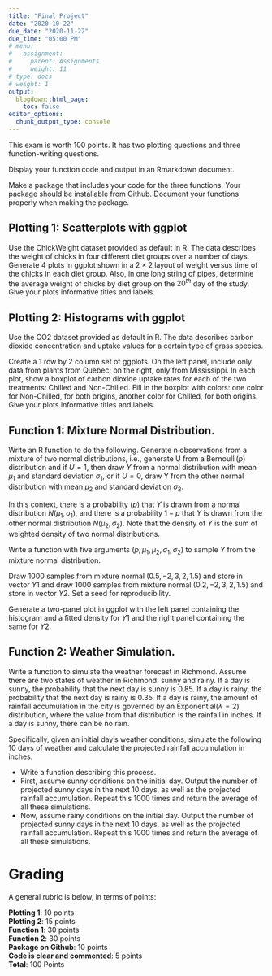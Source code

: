 ```yaml
---
title: "Final Project"
date: "2020-10-22"
due_date: "2020-11-22"
due_time: "05:00 PM"
# menu:
#   assignment:
#     parent: Assignments
#     weight: 11
# type: docs
# weight: 1
output:
  blogdown::html_page:
    toc: false
editor_options: 
  chunk_output_type: console
---
```


This exam is worth 100 points. It has two plotting questions and three function-writing questions.

Display your function code and output in an Rmarkdown document. 

Make a package that includes your code for the three functions. Your package should be installable from Github. Document your functions properly when making the package.

## Plotting 1: Scatterplots with ggplot 

Use the ChickWeight dataset provided as default in R. The data describes the weight of chicks in four different diet groups over a number of days. Generate $4$ plots in ggplot shown in a $2×2$ layout of weight versus time of the chicks in each diet group. Also, in one long string of pipes, determine the average weight of chicks by diet group on the $20^{th}$ day of the study. Give your plots informative titles and labels. 


## Plotting 2: Histograms with ggplot 

Use the CO2 dataset provided as default in R. The data describes carbon dioxide concentration and uptake values for a certain type of grass species. 

Create a $1$ row by $2$ column set of ggplots. On the left panel, include only data from plants from Quebec; on the right, only from Mississippi. In each plot, show a boxplot of carbon dioxide uptake rates for each of the two treatments: Chilled and Non-Chilled. Fill in the boxplot with colors: one color for Non-Chilled, for both origins, another color for Chilled, for both origins. Give your plots informative titles and labels. 


## Function 1: Mixture Normal Distribution. 

Write an R function to do the following. Generate n observations from a mixture of two normal distributions, i.e., generate U from a Bernoulli($p$) distribution and if $U=1$, then draw $Y$ from a normal distribution with mean $\mu_1$ and standard deviation $\sigma_1$, or if $U=0$, draw Y from the other normal distribution with mean $\mu_2$ and standard deviation $\sigma_2$. 

In this context, there is a probability ($p$) that $Y$ is drawn from a normal distribution $N(\mu_1,\sigma_1)$, and there is a probability $1−p$ that $Y$ is drawn from the other normal distribution $N(\mu_2,\sigma_2)$. Note that the density of $Y$ is the sum of weighted density of two normal distributions. 

Write a function with five arguments $(p,\mu_1,\mu_2,\sigma_1,\sigma_2)$ to sample $Y$ from the mixture normal distribution.

Draw $1000$ samples from mixture normal $(0.5,−2,3,2,1.5)$ and store in vector $Y1$ and draw $1000$ samples from mixture normal $(0.2,−2,3,2,1.5)$ and store in vector $Y2$. Set a seed for reproducibility.

Generate a two-panel plot in ggplot with the left panel containing the histogram and a fitted density for $Y1$ and the right panel containing the same for $Y2$.

<!--
## Function 2: Poker Simulation. 

Write an R function to create a simplified three-player poker game. In poker, all players receive five cards and bet money on their ‘hand’, the cards they have been dealt. We will not bet money in this function, though. Consider the ace to be the high card for purposes of this exercise. Specifically, write a function to do the following tasks:

- Sample from a standard deck of $52$ playing cards – no Joker card - such that each player receives 5 cards, a full hand. Make it equally likely that any card is drawn. (Do not make it possible for the same card to be dealt to two players, though!) 
- Determine what the ‘rank’ is of each player’s hand, using ranks 1-9 from this link (https://en.wikipedia.org/wiki/List_of_poker_hands#Hand-ranking_categories). Record the highest (best) rank for each player.
- Let the function print out, in an organized manner, the cards of each player, the ‘rank’ of each player’s hand, and a sentence/phrase indicating which player wins the hand. Run this function three times, printing the output each time. 
-->

## Function 2: Weather Simulation. 

Write a function to simulate the weather forecast in Richmond. Assume there are two states of weather in Richmond: sunny and rainy. If a day is sunny, the probability that the next day is sunny is $0.85$. If a day is rainy, the probability that the next day is rainy is $0.35$. If a day is rainy, the amount of rainfall accumulation in the city is governed by an $\text{Exponential}(\lambda = 2)$ distribution, where the value from that distribution is the rainfall in inches. If a day is sunny, there can be no rain. 

Specifically, given an initial day’s weather conditions, simulate the following $10$ days of weather and calculate the projected rainfall accumulation in inches.

- Write a function describing this process.
- First, assume sunny conditions on the initial day. Output the number of projected sunny days in the next $10$ days, as well as the projected rainfall accumulation. Repeat this $1000$ times and return the average of all these simulations. 
- Now, assume rainy conditions on the initial day. Output the number of projected sunny days in the next $10$ days, as well as the projected rainfall accumulation. Repeat this $1000$ times and return the average of all these simulations.

# Grading

A general rubric is below, in terms of points:

__Plotting 1__: 10 points  
__Plotting 2__: 15 points  
__Function 1__: 30 points  
<!--__Function 2__: 20 points  -->
__Function 2__: 30 points  
__Package on Github__: 10 points  
__Code is clear and commented__: 5 points  
__Total__: 100 Points  
